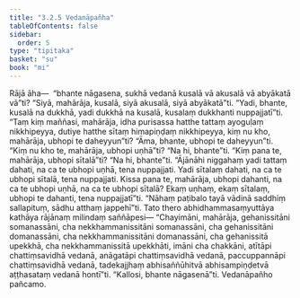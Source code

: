 ```yaml
---
title: "3.2.5 Vedanāpañha"
tableOfContents: false
sidebar:
  order: 5
type: "tipitaka"
basket: "su"
book: "mi"
---
```



<DynamicBreadcrumb />

<Division number="44" book="mi" bookNo="28">

<Paragraph number="203" book="mi">
Rājā āha—  “bhante nāgasena, sukhā vedanā kusalā vā akusalā vā abyākatā vā”ti? “Siyā, mahārāja, kusalā, siyā akusalā, siyā abyākatā”ti. “Yadi, bhante, kusalā na dukkhā, yadi dukkhā na kusalā, kusalaṃ dukkhanti nuppajjatī”ti. “Taṃ kiṃ maññasi, mahārāja, idha purisassa hatthe tattaṃ ayoguḷaṃ nikkhipeyya, dutiye hatthe sītaṃ himapiṇḍaṃ nikkhipeyya, kiṃ nu kho, mahārāja, ubhopi te daheyyun”ti? “Āma, bhante, ubhopi te daheyyun”ti. “Kiṃ nu kho te, mahārāja, ubhopi uṇhā”ti? “Na hi, bhante”ti. “Kiṃ pana te, mahārāja, ubhopi sītalā”ti? “Na hi, bhante”ti. “Ājānāhi niggahaṃ yadi tattaṃ dahati, na ca te ubhopi uṇhā, tena nuppajjati. Yadi sītalaṃ dahati, na ca te ubhopi sītalā, tena nuppajjati. Kissa pana te, mahārāja, ubhopi dahanti, na ca te ubhopi uṇhā, na ca te ubhopi sītalā? Ekaṃ uṇhaṃ, ekaṃ sītalaṃ, ubhopi te dahanti, tena nuppajjatī”ti. “Nāhaṃ paṭibalo tayā vādinā saddhiṃ sallapituṃ, sādhu atthaṃ jappehī”ti. Tato thero abhidhammasaṃyuttāya kathāya rājānaṃ milindaṃ saññāpesi—
</Paragraph>

<Paragraph number="204" book="mi">
“Chayimāni, mahārāja, gehanissitāni somanassāni, cha nekkhammanissitāni somanassāni, cha gehanissitāni domanassāni, cha nekkhammanissitāni domanassāni, cha gehanissitā upekkhā, cha nekkhammanissitā upekkhāti, imāni cha chakkāni, atītāpi chattiṃsavidhā vedanā, anāgatāpi chattiṃsavidhā vedanā, paccuppannāpi chattiṃsavidhā vedanā, tadekajjhaṃ abhisaññūhitvā abhisampiṇḍetvā aṭṭhasataṃ vedanā hontī”ti.
</Paragraph>

<Paragraph number="205" book="mi">
“Kallosi, bhante nāgasenā”ti.

</Paragraph>
</Division>

<Paragraph number="206" type="center" book="mi">
Vedanāpañho pañcamo.
</Paragraph>